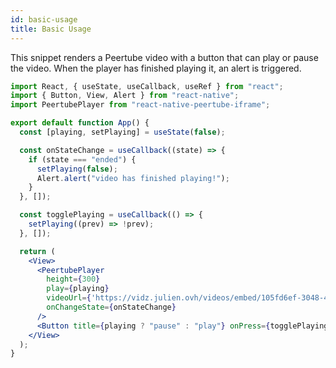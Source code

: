 ```yaml
---
id: basic-usage
title: Basic Usage
---
```


This snippet renders a Peertube video with a button that can play or pause the video. When the player has finished playing it, an alert is triggered.

```jsx
import React, { useState, useCallback, useRef } from "react";
import { Button, View, Alert } from "react-native";
import PeertubePlayer from "react-native-peertube-iframe";

export default function App() {
  const [playing, setPlaying] = useState(false);

  const onStateChange = useCallback((state) => {
    if (state === "ended") {
      setPlaying(false);
      Alert.alert("video has finished playing!");
    }
  }, []);

  const togglePlaying = useCallback(() => {
    setPlaying((prev) => !prev);
  }, []);

  return (
    <View>
      <PeertubePlayer
        height={300}
        play={playing}
        videoUrl={'https://vidz.julien.ovh/videos/embed/105fd6ef-3048-43c3-b877-fdb8aaab11d5'}
        onChangeState={onStateChange}
      />
      <Button title={playing ? "pause" : "play"} onPress={togglePlaying} />
    </View>
  );
}
```